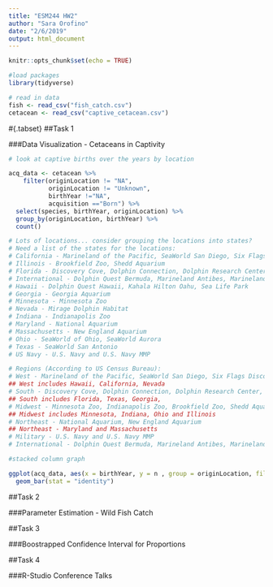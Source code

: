 ```yaml
---
title: "ESM244 HW2"
author: "Sara Orofino"
date: "2/6/2019"
output: html_document
---
```


```r
knitr::opts_chunk$set(echo = TRUE)

#load packages
library(tidyverse)

# read in data 
fish <- read_csv("fish_catch.csv")
cetacean <- read_csv("captive_cetacean.csv")
```

#{.tabset}
##Task 1

###Data Visualization - Cetaceans in Captivity

```r

# look at captive births over the years by location  

acq_data <- cetacean %>% 
    filter(originLocation != "NA",
           originLocation != "Unknown",
           birthYear !="NA",
           acquisition =="Born") %>% 
  select(species, birthYear, originLocation) %>% 
  group_by(originLocation, birthYear) %>% 
  count()

# Lots of locations... consider grouping the locations into states?
# Need a list of the states for the locations:
# California - Marineland of the Pacific, SeaWorld San Diego, Six Flags Discovery Kingdom, Dolphin Experience  
# Illinois - Brookfield Zoo, Shedd Aquarium  
# Florida - Discovery Cove, Dolphin Connection, Dolphin Research Center, Dolphin Plus Bayside, Dolphin Plus Oceanside, Gulf Wolrd Marine Park, Gulfarium, Marineland Florida, Miami Sequarium, Theater of the Sea
# International - Dolphin Quest Bermuda, Marineland Antibes, Marineland Canada, Sealand of the Pacific 
# Hawaii - Dolphin Quest Hawaii, Kahala Hilton Oahu, Sea Life Park 
# Georgia - Georgia Aquarium
# Minnesota - Minnesota Zoo
# Nevada - Mirage Dolphin Habitat
# Indiana - Indianapolis Zoo 
# Maryland - National Aquarium
# Massachusetts - New England Aquarium 
# Ohio - SeaWorld of Ohio, SeaWorld Aurora
# Texas - SeaWorld San Antonio 
# US Navy - U.S. Navy and U.S. Navy MMP 

# Regions (According to US Census Bureau):
# West - Marineland of the Pacific, SeaWorld San Diego, Six Flags Discovery Kingdom, Dolphin Experience, Dolphin Quest Hawaii, Kahala Hilton Oahu, Sea Life Park, 
## West includes Hawaii, California, Nevada
# South - Discovery Cove, Dolphin Connection, Dolphin Research Center, Dolphin Plus Bayside, Dolphin Plus Oceanside, Gulf Wolrd Marine Park, Gulfarium, Marineland Florida, Miami Sequarium, Theater of the Sea, SeaWorld San Antonio, Georgia Aquarium,  
## South includes Florida, Texas, Georgia, 
# Midwest - Minnesota Zoo, Indianapolis Zoo, Brookfield Zoo, Shedd Aquarium, SeaWorld of Ohio, SeaWorld Aurora 
## Midwest includes Minnesota, Indiana, Ohio and Illinois 
# Northeast - National Aquarium, New England Aquarium 
## Northeast - Maryland and Massachusetts 
# Military - U.S. Navy and U.S. Navy MMP 
# International - Dolphin Quest Bermuda, Marineland Antibes, Marineland Canada, Sealand of the Pacific
```


```r
#stacked column graph 

ggplot(acq_data, aes(x = birthYear, y = n , group = originLocation, fill = originLocation))+
  geom_bar(stat = "identity")
```


##Task 2 

###Parameter Estimation - Wild Fish Catch 



##Task 3 

###Boostrapped Confidence Interval for Proportions 



##Task 4

###R-Studio Conference Talks 
